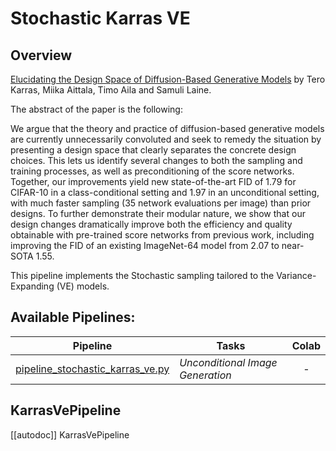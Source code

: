<!--Copyright 2022 The HuggingFace Team. All rights reserved.

Licensed under the Apache License, Version 2.0 (the "License"); you may not use this file except in compliance with
the License. You may obtain a copy of the License at

http://www.apache.org/licenses/LICENSE-2.0

Unless required by applicable law or agreed to in writing, software distributed under the License is distributed on
an "AS IS" BASIS, WITHOUT WARRANTIES OR CONDITIONS OF ANY KIND, either express or implied. See the License for the
specific language governing permissions and limitations under the License.
-->

# Stochastic Karras VE

## Overview

[Elucidating the Design Space of Diffusion-Based Generative Models](https://arxiv.org/abs/2206.00364) by Tero Karras, Miika Aittala, Timo Aila and Samuli Laine.

The abstract of the paper is the following:

We argue that the theory and practice of diffusion-based generative models are currently unnecessarily convoluted and seek to remedy the situation by presenting a design space that clearly separates the concrete design choices. This lets us identify several changes to both the sampling and training processes, as well as preconditioning of the score networks. Together, our improvements yield new state-of-the-art FID of 1.79 for CIFAR-10 in a class-conditional setting and 1.97 in an unconditional setting, with much faster sampling (35 network evaluations per image) than prior designs. To further demonstrate their modular nature, we show that our design changes dramatically improve both the efficiency and quality obtainable with pre-trained score networks from previous work, including improving the FID of an existing ImageNet-64 model from 2.07 to near-SOTA 1.55.

This pipeline implements the Stochastic sampling tailored to the Variance-Expanding (VE) models.


## Available Pipelines:

| Pipeline | Tasks | Colab
|---|---|:---:|
| [pipeline_stochastic_karras_ve.py](https://github.com/huggingface/diffusers/blob/main/src/diffusers/pipelines/stochastic_karras_ve/pipeline_stochastic_karras_ve.py) | *Unconditional Image Generation* | - |


## KarrasVePipeline
[[autodoc]] KarrasVePipeline
